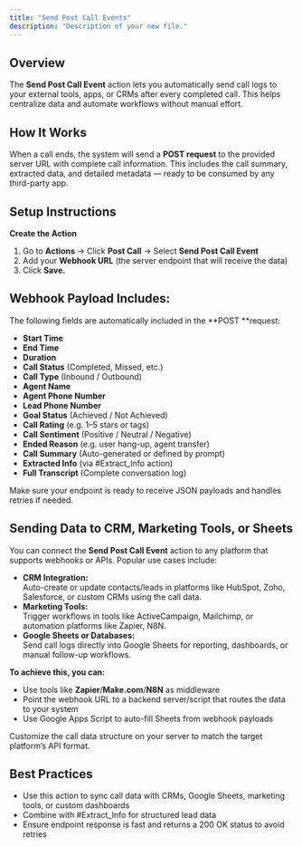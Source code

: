 ```yaml
---
title: "Send Post Call Events"
description: "Description of your new file."
---
```


## **Overview**

The **Send Post Call Event** action lets you automatically send call logs to your external tools, apps, or CRMs after every completed call. This helps centralize data and automate workflows without manual effort.

## **How It Works**

When a call ends, the system will send a **POST request** to the provided server URL with complete call information. This includes the call summary, extracted data, and detailed metadata — ready to be consumed by any third-party app.

## **Setup Instructions**

**Create the Action**

1. Go to **Actions** → Click **Post Call** → Select **Send Post Call Event**
2. Add your **Webhook URL** (the server endpoint that will receive the data)
3. Click **Save.**

## **Webhook Payload Includes:**

The following fields are automatically included in the \*\*POST \*\*request:

- **Start Time**
- **End Time**
- **Duration**
- **Call Status** (Completed, Missed, etc.)
- **Call Type** (Inbound / Outbound)
- **Agent Name**
- **Agent Phone Number**
- **Lead Phone Number**
- **Goal Status** (Achieved / Not Achieved)
- **Call Rating** (e.g. 1–5 stars or tags)
- **Call Sentiment** (Positive / Neutral / Negative)
- **Ended Reason** (e.g. user hang-up, agent transfer)
- **Call Summary** (Auto-generated or defined by prompt)
- **Extracted Info** (via #Extract_Info action)
- **Full Transcript** (Complete conversation log)

<Warning>
  Make sure your endpoint is ready to receive JSON payloads and handles retries if needed.
</Warning>

## **Sending Data to CRM, Marketing Tools, or Sheets**

You can connect the **Send Post Call Event** action to any platform that supports webhooks or APIs. Popular use cases include:

- **CRM Integration:**\
  Auto-create or update contacts/leads in platforms like HubSpot, Zoho, Salesforce, or custom CRMs using the call data.
- **Marketing Tools:**\
  Trigger workflows in tools like ActiveCampaign, Mailchimp, or automation platforms like Zapier, N8N.
- **Google Sheets or Databases:**\
  Send call logs directly into Google Sheets for reporting, dashboards, or manual follow-up workflows.

**To achieve this, you can:**

- Use tools like **Zapier**/**Make.com**/**N8N** as middleware
- Point the webhook URL to a backend server/script that routes the data to your system
- Use Google Apps Script to auto-fill Sheets from webhook payloads

<Tip>
  Customize the call data structure on your server to match the target platform’s API format.
</Tip>

## **Best Practices**

- Use this action to sync call data with CRMs, Google Sheets, marketing tools, or custom dashboards
- Combine with #Extract_Info for structured lead data
- Ensure endpoint response is fast and returns a 200 OK status to avoid retries